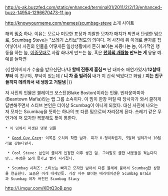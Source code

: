 http://s-ak.buzzfed.com/static/enhanced/terminal01/2011/2/2/13/enhanced-buzz-14954-1296670473-11.jpg

http://knowyourmeme.com/memes/scumbag-steve 소개 사이트

해외 [[밈]]중 하나. 이유는 모르나 미묘한 표정과 괴랄한 모자가 매치가 되면서 탄생한 밈으로, Scumbag Steve는 "쓰레기 스티브"정도의 의미다. 저 사진에 위 아래로 글자를 집어넣어서 사진의 인물을 어떻게든 일상생활에서 흔히 보이는 짜증나는 놈, 이기적인 행동을 하는 놈, [[이중잣대]]로 사람 화나게 만드는 놈, 혹은 '''[[천하의 개쌍놈]] 만드는 게''' 응용 예. 예를 들자면

{{|할아버지가 수술을 받으신단다/'''나 할배 진통제 훔침ㅋ'''
난 대마초 애연가였지/'''12살때부터'''
야 친구야, 부탁이 있는데 / '''니 차 좀 빌려줘'''
내가 지 간식 먹었다고 화냄 / '''지는 친구들까지 데려와서 내 냉장고 거덜냄'''
|}}

저 사진의 인물은 블레이크 보스턴(Blake Boston)이라는 인물. 빈타운마피아(Beantown Mafia)라는 랩 그룹 소속이다. 이 밈이 한창 퍼질 때 당사자가 와서 쿨하게 답변해주면서 스티브 본인은 더이상 Scumbag이 아니게 되었다. 대신 사진에 나오는 저 모자는 Scumbag을 뜻하는 하나의 또 다른 밈으로써 자리잡게 된다. 쓰레기 같은 무언가에 저 모자만 복붙해도 뜻이 통한다.

 * 이 밈에서 파생된 몇몇 밈들

  * [[Good Guy Greg]]: 이쪽은 오히려 착한 남자. 피가 O-형이라든지, 5달러 빌려가서 10달러로 갚는다던지.

  * Cool Steve: 본인이 쿨하게 인정한 이후 생긴 밈. 그야말로 쿨한 내용들을 적는다지만.. 수명은 오래 못가고 빨리 사라졌다.

  * Scumbag 시리즈: 스티브는 빠지고 모자만 남아서 다른 물체에 붙어서 Scumbag한 상황을 연출한다. 요즘은 이게 대세인듯. 가장 자주 보이는 배리에이션은 Scumbag Brain과 Scumbag 여자 버전인 Scumbag Stacy
http://i.imgur.com/KDtQ3oB.png
